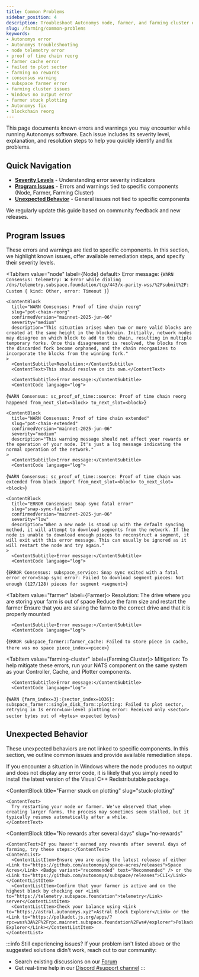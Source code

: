 ```yaml
---
title: Common Problems
sidebar_position: 4
description: Troubleshoot Autonomys node, farmer, and farming cluster errors with step-by-step solutions and severity indicators.
slug: /farming/common-problems
keywords:
- Autonomys error
- Autonomys troubleshooting
- node telemetry error
- proof of time chain reorg
- farmer cache error
- failed to plot sector
- farming no rewards
- consensus warning
- subspace farmer error
- farming cluster issues
- Windows no output error
- farmer stuck plotting
- Autonomys fix
- blockchain reorg
---
```



This page documents known errors and warnings you may encounter while running Autonomys software. Each issue includes its severity level, explanation, and resolution steps to help you quickly identify and fix problems.

## Quick Navigation

- **[Severity Levels](#severity-levels)** - Understanding error severity indicators
- **[Program Issues](#program-issues)** - Errors and warnings tied to specific components (Node, Farmer, Farming Cluster)
- **[Unexpected Behavior](#unexpected-behavior)** - General issues not tied to specific components

We regularly update this guide based on community feedback and new releases.

## Program Issues

These errors and warnings are tied to specific components. In this section, we highlight known issues, offer available remediation steps, and specify their severity levels.

<Tabs queryString="component">

<TabItem value="node" label={<TabLabel icon={ICONS.NODE}>Node</TabLabel>} default>
    <ContentBlock 
      title="WARN Consensus: telemetry: ❌ Error while dialing" 
      slug="telemetry-error"
      confirmedVersion="mainnet-2025-jun-06"
      severity="low"
      description="This error is specifically related to the telemetry server. It may occur occasionally, but it has no impact on farming operations and can be safely ignored."
    >
      <ContentSubtitle>Error message:</ContentSubtitle>
      <ContentCode language="log">
{`WARN Consensus: telemetry: ❌ Error while dialing /dns/telemetry.subspace.foundation/tcp/443/x-parity-wss/%2Fsubmit%2F: Custom { kind: Other, error: Timeout }`}
      </ContentCode>
    </ContentBlock>

    <ContentBlock 
      title="WARN Consensus: Proof of time chain reorg" 
      slug="pot-chain-reorg"
      confirmedVersion="mainnet-2025-jun-06"
      severity="medium"
      description="This situation arises when two or more valid blocks are created at the same height in the blockchain. Initially, network nodes may disagree on which block to add to the chain, resulting in multiple temporary forks. Once this disagreement is resolved, the blocks from the discarded fork become orphaned, and the chain reorganizes to incorporate the blocks from the winning fork."
    >
      <ContentSubtitle>Resolution:</ContentSubtitle>
      <ContentText>This should resolve on its own.</ContentText>
      
      <ContentSubtitle>Error message:</ContentSubtitle>
      <ContentCode language="log">
{`WARN Consensus: sc_proof_of_time::source: Proof of time chain reorg happened from_next_slot=<block> to_next_slot=<block>`}
      </ContentCode>
    </ContentBlock>

    <ContentBlock 
      title="WARN Consensus: Proof of time chain extended" 
      slug="pot-chain-extended"
      confirmedVersion="mainnet-2025-jun-06"
      severity="medium"
      description="This warning message should not affect your rewards or the operation of your node. It's just a log message indicating the normal operation of the network."
    >
      <ContentSubtitle>Error message:</ContentSubtitle>
      <ContentCode language="log">
{`WARN Consensus: sc_proof_of_time::source: Proof of time chain was extended from block import from_next_slot=<block> to_next_slot=<block>`}
      </ContentCode>
    </ContentBlock>

    <ContentBlock 
      title="ERROR Consensus: Snap sync fatal error" 
      slug="snap-sync-failed"
      confirmedVersion="mainnet-2025-jun-06"
      severity="low"
      description="When a new node is stood up with the default syncing method, it will attempt to download segments from the network. If the node is unable to download enough pieces to reconstruct a segment, it will exit with this error message. This can usually be ignored as it will restart the node and try again."
    >
      <ContentSubtitle>Error message:</ContentSubtitle>
      <ContentCode language="log">
{`ERROR Consensus: subspace_service: Snap sync exited with a fatal error error=Snap sync error: Failed to download segment pieces: Not enough (127/128) pieces for segment <segment>`}
      </ContentCode>
    </ContentBlock>

</TabItem>

<TabItem value="farmer" label={<TabLabel icon={ICONS.FARMER}>Farmer</TabLabel>}>
    <ContentBlock 
      title="ERROR: Failed to store piece in cache, no space" 
      slug="cache-no-space"
      confirmedVersion="mainnet-2025-jun-06"
      severity="high"
      description="This indicates that there is not enough space in the cache to store a new piece of data."
    >
      <ContentSubtitle>Resolution:</ContentSubtitle>
      <ContentList>
        <ContentListItem>The drive where you are storing your farm is out of space</ContentListItem>
        <ContentListItem>Reduce the farm size and restart the farmer</ContentListItem>
        <ContentListItem>Ensure that you are saving the farm to the correct drive and that it is properly mounted</ContentListItem>
      </ContentList>
      
      <ContentSubtitle>Error message:</ContentSubtitle>
      <ContentCode language="log">
{`ERROR subspace_farmer::farmer_cache: Failed to store piece in cache, there was no space piece_index=<piece>`}
      </ContentCode>
    </ContentBlock>

</TabItem>

<TabItem value="farming-cluster" label={<TabLabel icon={ICONS.CLUSTER}>Farming Cluster</TabLabel>}>
    <ContentBlock 
      title="WARN: Failed to plot sector, retrying" 
      slug="plot-sector-retry"
      confirmedVersion="mainnet-2025-jun-06"
      severity="medium"
      description="This is a known issue that is actively being investigated."
    >
      <ContentSubtitle>Mitigation:</ContentSubtitle>
      <ContentText>To help mitigate these errors, run your NATS component on the same system as your Controller, Cache, and Plotter components.</ContentText>
      
      <ContentSubtitle>Error message:</ContentSubtitle>
      <ContentCode language="log">
{`WARN {farm_index=3}:{sector_index=1036}: subspace_farmer::single_disk_farm::plotting: Failed to plot sector, retrying in 1s error=Low-level plotting error: Received only <sector> sector bytes out of <bytes> expected bytes`}
      </ContentCode>
    </ContentBlock>

</TabItem>

</Tabs>

## Unexpected Behavior

These unexpected behaviors are not linked to specific components. In this section, we outline common issues and provide available remediation steps.

<ContentGroup>
  <ContentBlock 
    title="No Output and Missing Error Codes (Windows)" 
    slug="no-output-windows"
  >
    <ContentText>
      If you encounter a situation in Windows where the node produces no output and does not display any error code, it is likely that you simply need to install the latest version of the <Link to="https://learn.microsoft.com/en-us/cpp/windows/latest-supported-vc-redist">Visual C++ Redistributable package</Link>.
    </ContentText>
  </ContentBlock>

  <ContentBlock 
    title="Farmer stuck on plotting" 
    slug="stuck-plotting"
  >
    <ContentText>
      Try restarting your node or farmer. We've observed that when creating larger farms, the process may sometimes seem stalled, but it typically resumes automatically after a while.
    </ContentText>
  </ContentBlock>

  <ContentBlock 
    title="No rewards after several days" 
    slug="no-rewards"
  >
    <ContentText>If you haven't earned any rewards after several days of farming, try these steps:</ContentText>
    <ContentList>
      <ContentListItem>Ensure you are using the latest release of either <Link to="https://github.com/autonomys/space-acres/releases">Space Acres</Link> <Badge variant="recommended" text="Recommended" /> or the <Link to="https://github.com/autonomys/subspace/releases">CLI</Link></ContentListItem>
      <ContentListItem>Confirm that your farmer is active and on the highest block by checking our <Link to="https://telemetry.subspace.foundation">telemetry</Link> server</ContentListItem>
      <ContentListItem>Check your balance using <Link to="https://astral.autonomys.xyz">Astral Block Explorer</Link> or the <Link to="https://polkadot.js.org/apps/?rpc=wss%3A%2F%2Frpc.mainnet.subspace.foundation%2Fws#/explorer">Polkadot Explorer</Link></ContentListItem>
    </ContentList>
  </ContentBlock>
</ContentGroup>

:::info Still experiencing issues?
If your problem isn't listed above or the suggested solutions didn't work, reach out to our community:
- Search existing discussions on our [Forum](https://forum.autonomys.xyz/search?expanded=false&q=tags)
- Get real-time help in our [Discord #support channel](https://discord.com/channels/864285291518361610/1062507270539321485)
:::